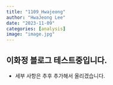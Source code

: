 ```yaml
---
title: "1109_Hwajeong"
author: "HwaJeong Lee"
date: "2023-11-09"
categories: [analysis]
image: "image.jpg"
---
```


## 이화정 블로그 테스트중입니다. 
- 세부 사항은 추후 추가해서 올리겠습니다. 
